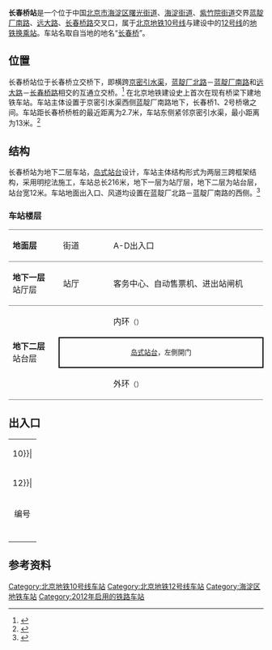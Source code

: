 {{not|长椿街站}}
{{noteTA
|G1=Railway}}
{{Infobox station
|name = 长春桥
|eng_name = Changchunqiao<ref name=map2021>{{cite web|url=https://www.bjsubway.com/subway/images/luwangtu.png|title=北京城市轨道交通线网图|date=2021-12-31|access-date=2021-12-30|archive-date=2021-12-31|archive-url=https://web.archive.org/web/20211231004642/https://www.bjsubway.com/subway/images/luwangtu.png|dead-url=no}}</ref>
|linecolour = {{北京地铁颜色|10}}
|linecolour2 = {{北京地铁颜色|12}}
|image = Platform of Changchunqiao Station (Line 10) 20210210.jpg
|caption = 长春桥站10号线站台
|other_name = 
|country = {{PRC}}
|borough = [[北京市|北京市]][[海淀区|海淀区]][[曙光街道_(北京市)|曙光街道]]、[[海淀街道|海淀街道]]、[[紫竹院街道|紫竹院街道]]交界
|address = [[蓝靛厂南路|蓝靛厂南路]]、[[远大路|远大路]]、[[长春桥路|长春桥路]]交叉口
|coordinates = {{Coord|39.960389|116.293232|type:railwaystation_region:CN-11_source:GoogleMaps|display=inline,title}}
|elevation = 
|operator = [[北京市地铁运营有限公司|北京市地铁运营有限公司]]
|lines = {{北京地铁线路名|10|SL}}<br />{{北京地铁线路名|12|SL}}（建设中）
|distance = 
|platform = {{北京地铁线路名|10|S}}：1座[[岛式站台|岛式站台]]
|tracks = {{北京地铁线路名|10|S}}：2条
|connections = 
|structure = 地下车站
|hall = 整体式站厅
|depth = 
|levels = 
|interchange = 
|exits = 3个
|architect = 
|architectural_style = 
|colour = {{北京地铁线路名|10|S}}：白色
|type = 
|status = {{北京地铁线路名|10|S}}：运营中<br />{{北京地铁线路名|12|S}}：建设中
|code = 
|built = 
|opened = {{北京地铁线路名|10|S}}：2012年12月30日
|pass_year = 
|passengers = 
|trains = 
|station_hours = 
|hours = 
|first = {{北京地铁线路名|10|S}}
:内环：04:49
:外环：04:54
|last = {{北京地铁线路名|10|S}}
:内环：22:27
:内环往{{站|巴沟}}：00:12
:内环往{{站|成寿寺}}：22:51
:外环：22:39
:外环往{{站|车道沟}}：00:24
|adjacent = {{Adjacent stations|system=北京地铁
|line1=10|left1=车道沟|right1=火器营|note-left1=1.205km|note-mid1=距离[[巴沟站|巴沟]]54.568km|note-right1=0.961km
|line2=12|left2=远大路|right2=苏州桥|type2=建设中|note-mid2={{BJS Dater|3||time|开通}}}}
|route_map = {{Routemap|inline=yes|map=
utSTRf\utSTRg~~ ~~{{rmr|Licon=U|{{stl|北京地铁|车道沟}}}}
utSTR+BSl\utSTR+BSr
utSTR+BSl\utSTR+BSr
utSTRf\utSTRg~~ ~~{{rmr|Licon=D|{{stl|北京地铁|火器营}}}}
}}
}}
'''长春桥站'''是一个位于中国[[北京市|北京市]][[海淀区|海淀区]][[曙光街道_(北京市)|曙光街道]]、[[海淀街道|海淀街道]]、[[紫竹院街道|紫竹院街道]]交界[[蓝靛厂南路|蓝靛厂南路]]、[[远大路|远大路]]、[[长春桥路|长春桥路]]交叉口，属于[[北京地铁|北京地铁]][[北京地铁10号线|10号线]]与建设中的[[北京地铁12号线|12号线]]的[[地铁车站|地铁]][[换乘站|换乘站]]。车站名取自当地的地名“[[长春桥|长春桥]]”。

== 位置 ==
长春桥站位于长春桥立交桥下，即横跨[[京密引水渠|京密引水渠]]，[[蓝靛厂北路|蓝靛厂北路]]－[[蓝靛厂南路|蓝靛厂南路]]和[[远大路|远大路]]－[[长春桥路|长春桥路]]相交的互通立交桥。<ref>{{cite web|url=http://www.bjghw.gov.cn/web/static/articles/catalog_14300/article_ff80808123fa497b0124529d88dc0010/ff80808123fa497b0124529d88dc0010.html|title=轨道交通地铁10号线二期公告|date=2009-10-14|accessdate=2012-02-14|publisher=[[北京市规划委员会|北京市规划委员会]]|archive-url=https://web.archive.org/web/20121018191648/http://www.bjghw.gov.cn/web/static/articles/catalog_14300/article_ff80808123fa497b0124529d88dc0010/ff80808123fa497b0124529d88dc0010.html|archive-date=2012-10-18|dead-url=yes}}</ref> 
在北京地铁建设史上首次在现有桥梁下建地铁车站。车站主体设置于京密引水渠西侧蓝靛厂南路地下，长春桥1、2号桥墩之间。车站距长春桥桥桩的最近距离为2.7米，车站东侧紧邻京密引水渠，最小距离为13米。<ref>{{cite news|url=http://www.bjnews.com.cn/news/2010/09/11/68083.html|title=地铁车站首次下穿立交桥|date=2010-09-11|accessdate=2010-09-11|author=马力|coauthors=刘亚波|archive-date=2015-09-23|archive-url=https://web.archive.org/web/20150923191554/http://www.bjnews.com.cn/news/2010/09/11/68083.html|dead-url=no}}</ref>

== 结构 ==
长春桥站为地下二层车站，[[岛式站台|岛式站台]]设计，车站主体结构形式为两层三跨框架结构，采用明挖法施工，车站总长216米，地下一层为站厅层，地下二层为站台层，站台宽12米。车站地面出入口、风道均设置在蓝靛厂北路－蓝靛厂南路的西侧。<ref>{{cite news|url=http://www.stardaily.com.cn/ylxb/html/2010-09/09/content_160147.htm|title=10号线长春桥车站首建桥下|date=2010年9月9日|accessdate=2010年9月9日|author=闫峥|coauthors=刘亚波|deadurl=yes|archiveurl=https://web.archive.org/web/20140227172351/http://www.stardaily.com.cn/ylxb/html/2010-09/09/content_160147.htm|archivedate=2014年2月27日}}</ref>

=== 车站楼层 ===
{|cellspacing=0 cellpadding=3
|style="border-top:solid 1px gray;border-bottom:solid 1px gray;" width=100|'''地面层'''
|style="border-top:solid 1px gray;border-bottom:solid 1px gray;" width=100|街道
|style="border-top:solid 1px gray;border-bottom:solid 1px gray;" width=350|A-D出入口
|-
|style="border-bottom:solid 1px gray;"|'''地下一层'''<br />站厅层
|style="border-bottom:solid 1px gray;"|站厅
|style="border-bottom:solid 1px gray;"|客务中心、自动售票机、进出站闸机
|-
|style="border-bottom:solid 1px gray;" rowspan=3|'''地下二层'''<br />站台层
|{{arrow|L}}
|{{北京地铁线路名|10|c}}内环<small>（{{站|火器营}}）</small>
|-
|style="border-right:solid 2px black;border-left:solid 2px black;border-top:solid 2px black;border-bottom:solid 2px black;" colspan=2|<center><small>[[岛式站台|岛式站台]]，左側開门</small></center>
|-
|style="border-bottom:solid 1px gray;"|{{arrow|R}}
|style="border-bottom:solid 1px gray;"|{{北京地铁线路名|10|c}}外环<small>（{{站|车道沟}}）</small>
|}
{{Gallery
|width=160
|File:South-West Exit of CHANGCHUNQIAO Station 20130703.JPG|长春桥站西南口地下通道（2013年7月摄）
|File:CHANGCHUNQIAO Station Hall 20210210.jpg|长春桥站站厅层（2021年2月摄）
|File:CHANGCHUNQIAO Station Platform 20181110.jpg|长春桥站10号线站台（2018年11月摄）
}}

== 出入口 ==
{| class="wikitable"
| colspan="5" align="center" bgcolor={{北京地铁颜色|10}}|
|-
| colspan="5" align="center" bgcolor={{北京地铁颜色|12}}|
|-
!编号
!指示
!建议前往的目的地
!图片
!无障碍设施出入口图片
|-
|{{港鐵出口|A|附=升}}
|远大路
|[[金源时代购物中心|金源时代购物中心]]
|[[File:North-West_Entrance_(A)_of_CHANGCHUNQIAO_Station_20130706.JPG|150px]]
|{{n/a}}
|-
|{{港鐵出口|D|1}}
|远大路
|
|[[File:South-West_Entrance_(D1)_of_CHANGCHUNQIAO_Station_20210210.jpg|150px]]
|{{n/a}}
|-
|{{港鐵出口|D|2|附=升}}
|远大路
|
|[[File:South-West_Entrance_(D2)_of_CHANGCHUNQIAO_Station_20130703.JPG|150px]]
|[[File:Accessible_Elevator_at_Exit_D2_of_Changchunqiao_Station_of_Beijing_Metro.jpg|居中]]
|-
| bgcolor="#EEEEEE" colspan=5 | {{港鐵出口|註=升}}
|}

== 参考资料 ==
{{reflist}}
{{commonscat|Changchunqiao Station}}

{{北京地铁10号线}}
{{北京地铁12号线}}
[[Category:北京地铁10号线车站|Category:北京地铁10号线车站]]
[[Category:北京地铁12号线车站|Category:北京地铁12号线车站]]
[[Category:海淀区地铁车站|Category:海淀区地铁车站]]
[[Category:2012年启用的铁路车站|Category:2012年启用的铁路车站]]